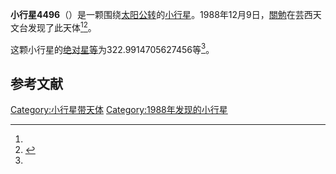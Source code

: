 {{Infobox planet
| bgcolour = #FFFFC0
| name = 4496 Kamimachi
| symbol = 
| image = 
| caption = 
| discovery = yes
| discovery_ref = 
| discoverer = [[關勉|關勉]]
| discovery_site = [[芸西天文台|芸西天文台]] 
| discovered = 1988年12月9日
| designations = yes
| mp_name = 
| named_after = 
| alt_names = 1988 XM1/ 1976 GY6 / 1985 DH3
| mp_category = [[主带小行星|主带小行星]]
| orbit_ref = <ref name="a">[http://ssd.jpl.nasa.gov/sbdb.cgi?sstr=4496 4496 Kamimachi] {{Wayback|url=http://ssd.jpl.nasa.gov/sbdb.cgi?sstr=4496 |date=20201124005450 }}，小行星數據庫瀏覽器（JPL Small-Body Database Browser）－[[美国国家航空航天局|美国国家航空航天局]]喷气推进实验室</ref>
| epoch = 2456400.5 (2013年4月18日更新)
| aphelion = {{convert|2.967458542381505|AU|km|3|abbr=on|lk=out}}
| perihelion = {{convert|2.657886161687924|AU|km|3|abbr=on}}
| semimajor = {{convert|2.812672352034715|AU|km|3|abbr=on}}
| eccentricity = 0.055031718
| period = 1722.967729 [[日|日]]<br />4.72[[儒略年|儒略年]]
| avg_speed = 
| inclination = 4.79009009845132
| asc_node = 163.0460948180927
| mean_anomaly = 
| arg_peri = 322.9914705627456
| satellites = 
| physical_characteristics = yes
| dimensions = 
| mass = 
| density = 
| surface_grav = 
| escape_velocity = 
| sidereal_day = 
| axial_tilt = 
| pole_ecliptic_lat = 
| pole_ecliptic_lon = 
| albedo = 
| temperatures= 
| temp_name1 = 
| mean_temp_1 = 
| max_temp_1 = 
| temp_name2 = 
| max_temp_2 = 
| spectral_type = 
| abs_magnitude = 322.9914705627456
}}

'''小行星4496'''（{{lang-en|4496 Kamimachi}}）是一颗围绕[[太阳|太阳]][[公转|公转]]的[[小行星|小行星]]。1988年12月9日，[[關勉|關勉]]在芸西天文台发现了此天体<ref name="a" /><ref>{{cite news|title=小行星列表|url=http://cfa-www.harvard.edu/iau/lists/NumberedMPs.txt|accessdate=2013-07-08|newspaper=哈佛大学|archive-date=2008-05-17|archive-url=https://web.archive.org/web/20080517010638/http://cfa-www.harvard.edu/iau/lists/NumberedMPs.txt|dead-url=no}}</ref>。

这颗小行星的[[绝对星等|绝对星等]]为322.9914705627456等<ref name="a" />。

==参考文献==
{{reflist}}
{{Minor Planet Number|[[小行星4495|小行星4495]]|[[小行星4497|小行星4497]]}}

{{小天体}}

[[Category:小行星带天体|Category:小行星带天体]]
[[Category:1988年发现的小行星|Category:1988年发现的小行星]]

{{asteroid-stub}}